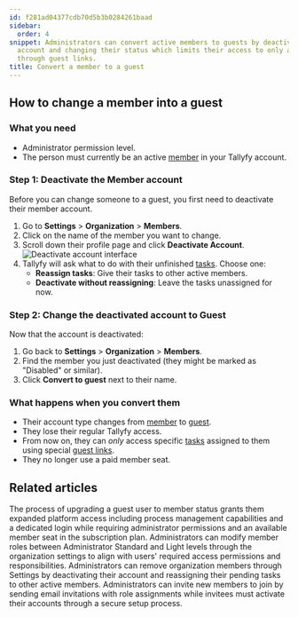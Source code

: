 ```yaml
---
id: f281ad04377cdb70d5b3b0284261baad
sidebar:
  order: 4
snippet: Administrators can convert active members to guests by deactivating their
  account and changing their status which limits their access to only assigned tasks
  through guest links.
title: Convert a member to a guest
---
```



## How to change a member into a guest

### What you need
- Administrator permission level.
- The person must currently be an active [member](/products/pro/documenting/members/) in your Tallyfy account.

### Step 1: Deactivate the Member account

Before you can change someone to a guest, you first need to deactivate their member account.
<Steps>
1. Go to **Settings** > **Organization** > **Members**.
2. Click on the name of the member you want to change.
3. Scroll down their profile page and click **Deactivate Account**.
   ![Deactivate account interface](https://screenshots.tallyfy.com/tallyfy%2Fpro%2Fdesktop-light-remove-member1.png)
4. Tallyfy will ask what to do with their unfinished [tasks](/products/pro/tracking-and-tasks/tasks/). Choose one:
   - **Reassign tasks**: Give their tasks to other active members.
   - **Deactivate without reassigning**: Leave the tasks unassigned for now.
</Steps>

### Step 2: Change the deactivated account to Guest

Now that the account is deactivated:
<Steps>
1. Go back to **Settings** > **Organization** > **Members**.
2. Find the member you just deactivated (they might be marked as "Disabled" or similar).
3. Click **Convert to guest** next to their name.
</Steps>

### What happens when you convert them
- Their account type changes from [member](/products/pro/documenting/members/) to [guest](/products/pro/documenting/guests/).
- They lose their regular Tallyfy access.
- From now on, they can *only* access specific [tasks](/products/pro/tracking-and-tasks/tasks/) assigned to them using special [guest links](/products/pro/documenting/guests/how-to-find-a-guest-task-link-in-tallyfy/).
- They no longer use a paid member seat.


## Related articles
<CardGrid>
<LinkTitleCard header="<b>Guests > Convert a guest into a member</b>" href="/products/pro/documenting/guests/convert_guest_into_member/" > The process of upgrading a guest user to member status grants them expanded platform access including process management capabilities and a dedicated login while requiring administrator permissions and an available member seat in the subscription plan. </LinkTitleCard>
<LinkTitleCard header="<b>Members > Change the role of a member</b>" href="/products/pro/documenting/members/how-can-i-change-a-members-role-in-tallyfy/" > Administrators can modify member roles between Administrator Standard and Light levels through the organization settings to align with users' required access permissions and responsibilities. </LinkTitleCard>
<LinkTitleCard header="<b>Org Settings > Remove a member</b>" href="/products/pro/settings/org-settings/how-can-i-remove-a-member-from-my-tallyfy-organization/" > Administrators can remove organization members through Settings by deactivating their account and reassigning their pending tasks to other active members. </LinkTitleCard>
<LinkTitleCard header="<b>Members > Invite and activate members</b>" href="/products/pro/documenting/members/how-to-invite-and-activate-members-on-tallyfy/" > Administrators can invite new members to join by sending email invitations with role assignments while invitees must activate their accounts through a secure setup process. </LinkTitleCard>
</CardGrid>